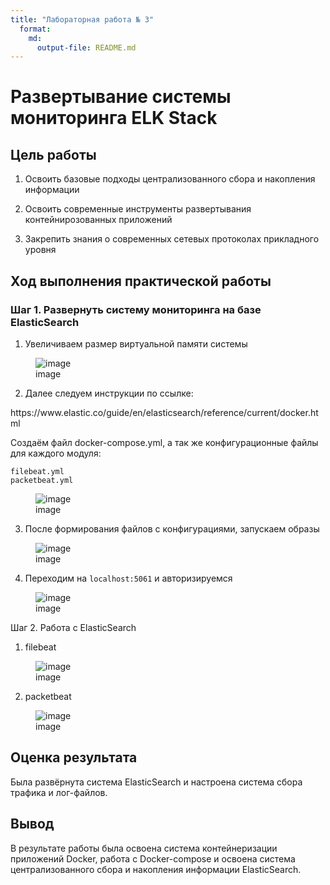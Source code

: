 ---
title: "Лабораторная работа № 3"
  format:
    md:
      output-file: README.md
---

# Развертывание системы мониторинга ELK Stack

## Цель работы

1.  Освоить базовые подходы централизованного сбора и накопления информации

2.  Освоить современные инструменты развертывания контейнирозованных приложений

3.  Закрепить знания о современных сетевых протоколах прикладного уровня

## Ход выполнения практической работы

### Шаг 1. Развернуть систему мониторинга на базе ElasticSearch

1.  Увеличиваем размер виртуальной памяти системы

![image](https://github.com/Pave1Nesterov/threat_hunting/assets/95019919/0eeb3f40-2fab-4a85-ab2b-f2da16c1c678)

2.  Далее следуем инструкции по ссылке:

https://www.elastic.co/guide/en/elasticsearch/reference/current/docker.html

Создаём файл docker-compose.yml, а так же конфигурационные файлы для каждого модуля:

```         
filebeat.yml
packetbeat.yml
```
![image](https://github.com/Pave1Nesterov/threat_hunting/assets/95019919/69181f0d-6bdb-408e-9d61-00938ba20d76)

3.  После формирования файлов с конфигурациями, запускаем образы

![image](https://github.com/Pave1Nesterov/threat_hunting/assets/95019919/b55f84b1-73cc-4abd-ae96-b107f99b45bf)

4.  Переходим на `localhost:5061` и авторизируемся

![image](https://github.com/Pave1Nesterov/threat_hunting/assets/95019919/bd88c051-af51-4582-84f0-f7227ecb570b)

Шаг 2. Работа с ElasticSearch

1.  filebeat

![image](https://github.com/Pave1Nesterov/threat_hunting/assets/95019919/31376a95-bd3f-4487-b826-0fc48a14cb3e)

2.  packetbeat

![image](https://github.com/Pave1Nesterov/threat_hunting/assets/95019919/574f043a-42fd-48ad-8d3a-ef4b3641d5b9)

## Оценка результата

Была развёрнута система ElasticSearch и настроена система сбора трафика и лог-файлов.

## Вывод

В результате работы была освоена система контейнеризации приложений Docker, работа с Docker-compose и освоена система централизованного сбора и накопления информации ElasticSearch.
